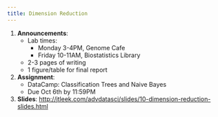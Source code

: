 ```yaml
---
title: Dimension Reduction
---
```


1. __Announcements__: 
    * Lab times: 
        * Monday 3-4PM, Genome Cafe
        * Friday 10-11AM, Biostatistics Library
    * 2-3 pages of writing
    * 1 figure/table for final report
2. __Assignment__: 
    * DataCamp:  Classification Trees and Naive Bayes
    * Due Oct 6th by 11:59PM
3. __Slides__: [http://jtleek.com/advdatasci/slides/10-dimension-reduction-slides.html](slides/10-dimension-reduction-slides.html)
